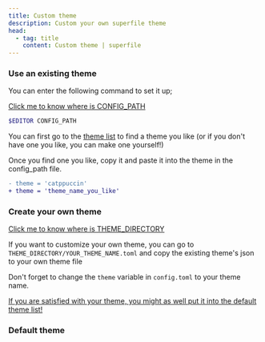 ```yaml
---
title: Custom theme
description: Custom your own superfile theme
head:
  - tag: title
    content: Custom theme | superfile
---
```



### Use an existing theme

You can enter the following command to set it up;

[Click me to know where is CONFIG_PATH](/configure/config-file-path#config)

```bash
$EDITOR CONFIG_PATH
```

You can first go to the [theme list](/list/theme-list) to find a theme you like (or if you don't have one you like, you can make one yourself!)

Once you find one you like, copy it and paste it into the theme in the config_path file.

```diff
- theme = 'catppuccin'
+ theme = 'theme_name_you_like'
```

### Create your own theme

[Click me to know where is THEME_DIRECTORY](/configure/config-file-path#config)

If you want to customize your own theme, you can go to `THEME_DIRECTORY/YOUR_THEME_NAME.toml` and copy the existing theme's json to your own theme file

Don't forget to change the `theme` variable in `config.toml` to your theme name.

[If you are satisfied with your theme, you might as well put it into the default theme list!](/how-to-contribute)

### Default theme

<CodeBlock file="src/superfileConfig/theme/catppuccin.toml" />